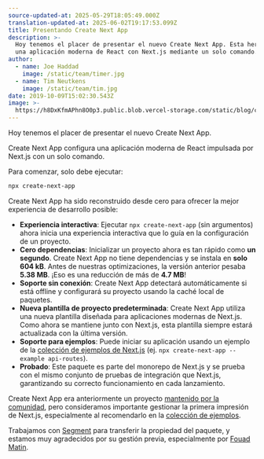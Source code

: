 ```yaml
---
source-updated-at: 2025-05-29T18:05:49.000Z
translation-updated-at: 2025-06-02T19:17:53.099Z
title: Presentando Create Next App
description: >-
  Hoy tenemos el placer de presentar el nuevo Create Next App. Esta herramienta configura
  una aplicación moderna de React con Next.js mediante un solo comando.
author:
  - name: Joe Haddad
    image: /static/team/timer.jpg
  - name: Tim Neutkens
    image: /static/team/tim.jpg
date: 2019-10-09T15:02:30.543Z
image: >-
  https://h8DxKfmAPhn8O0p3.public.blob.vercel-storage.com/static/blog/create-next-app/twitter-card.png
---
```


Hoy tenemos el placer de presentar el nuevo Create Next App.

Create Next App configura una aplicación moderna de React impulsada por Next.js con un solo comando.

Para comenzar, solo debe ejecutar:

```bash filename="Terminal"
npx create-next-app
```

Create Next App ha sido reconstruido desde cero para ofrecer la mejor experiencia de desarrollo posible:

*   **Experiencia interactiva**: Ejecutar `npx create-next-app` (sin argumentos) ahora inicia una experiencia interactiva que lo guía en la configuración de un proyecto.
*   **Cero dependencias**: Inicializar un proyecto ahora es tan rápido como **un segundo**. Create Next App no tiene dependencias y se instala en **solo 604 kB**. Antes de nuestras optimizaciones, la versión anterior pesaba **5.38 MB**. ¡Eso es una reducción de más de **4.7 MB**!
*   **Soporte sin conexión**: Create Next App detectará automáticamente si está offline y configurará su proyecto usando la caché local de paquetes.
*   **Nueva plantilla de proyecto predeterminada**: Create Next App utiliza una nueva plantilla diseñada para aplicaciones modernas de Next.js. Como ahora se mantiene junto con Next.js, esta plantilla siempre estará actualizada con la última versión.
*   **Soporte para ejemplos**: Puede iniciar su aplicación usando un ejemplo de la [colección de ejemplos de Next.js](https://github.com/vercel/next.js/tree/canary/examples) (ej. `npx create-next-app --example api-routes`).
*   **Probado**: Este paquete es parte del monorepo de Next.js y se prueba con el mismo conjunto de pruebas de integración que Next.js, garantizando su correcto funcionamiento en cada lanzamiento.

Create Next App era anteriormente un proyecto [mantenido por la comunidad](https://open.segment.com/create-next-app/), pero consideramos importante gestionar la primera impresión de Next.js, especialmente al recomendarlo en la [colección de ejemplos](https://github.com/vercel/next.js/tree/canary/examples).

Trabajamos con [Segment](https://segment.com/) para transferir la propiedad del paquete, y estamos muy agradecidos por su gestión previa, especialmente por [Fouad Matin](https://twitter.com/fouadmatin).
